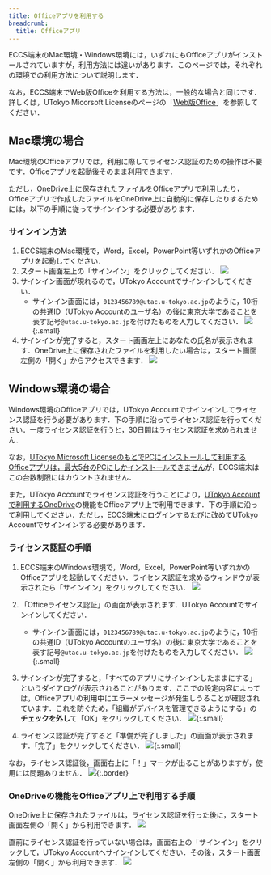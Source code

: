 ```yaml
---
title: Officeアプリを利用する
breadcrumb:
  title: Officeアプリ
---
```



<WwweccEol systemName="ECCS端末"/>

ECCS端末のMac環境・Windows環境には，いずれにもOfficeアプリがインストールされていますが，利用方法には違いがあります．このページでは，それぞれの環境での利用方法について説明します．

なお，ECCS端末でWeb版Officeを利用する方法は，一般的な場合と同じです．詳しくは，UTokyo Micorsoft Licenseのページの「[Web版Office](/microsoft/#office_web)」を参照してください．

## Mac環境の場合

Mac環境のOfficeアプリでは，利用に際してライセンス認証のための操作は不要です．Officeアプリを起動後そのまま利用できます．

ただし，OneDrive上に保存されたファイルをOfficeアプリで利用したり，Officeアプリで作成したファイルをOneDrive上に自動的に保存したりするためには，以下の手順に従ってサインインする必要があります．

### サインイン方法

1. ECCS端末のMac環境で，Word，Excel，PowerPoint等いずれかのOfficeアプリを起動してください．
2. スタート画面左上の「サインイン」をクリックしてください．
   ![](mac-start-signin.png)
3. サインイン画面が現れるので，UTokyo Accountでサインインしてください．
   - サインイン画面には，`0123456789@utac.u-tokyo.ac.jp`のように，10桁の共通ID（UTokyo Accountのユーザ名）の後に東京大学であることを表す記号`@utac.u-tokyo.ac.jp`を付けたものを入力してください．
   ![](mac-signin.png){:.small}
4. サインインが完了すると，スタート画面左上にあなたの氏名が表示されます．OneDrive上に保存されたファイルを利用したい場合は，スタート画面左側の「開く」からアクセスできます．
   ![](mac-onedrive.png)

## Windows環境の場合

Windows環境のOfficeアプリでは，UTokyo Accountでサインインしてライセンス認証を行う必要があります．下の手順に沿ってライセンス認証を行ってください．一度ライセンス認証を行うと，30日間はライセンス認証を求められません．

なお，[UTokyo Microsoft LicenseのもとでPCにインストールして利用するOfficeアプリは，最大5台のPCにしかインストールできません](/microsoft/install)が，ECCS端末はこの台数制限にはカウントされません．

また，UTokyo Accountでライセンス認証を行うことにより，[UTokyo Accountで利用するOneDrive](/microsoft/onedrive/)の機能をOfficeアプリ上で利用できます．下の手順に沿って利用してください．ただし，ECCS端末にログインするたびに改めてUTokyo Accountでサインインする必要があります．

### ライセンス認証の手順

1. ECCS端末のWindows環境で，Word，Excel，PowerPoint等いずれかのOfficeアプリを起動してください．ライセンス認証を求めるウィンドウが表示されたら「サインイン」をクリックしてください．
   ![](windows-signin.png)
2. 「Officeライセンス認証」の画面が表示されます．UTokyo Accountでサインインしてください．
   - サインイン画面には，`0123456789@utac.u-tokyo.ac.jp`のように，10桁の共通ID（UTokyo Accountのユーザ名）の後に東京大学であることを表す記号`@utac.u-tokyo.ac.jp`を付けたものを入力してください．
   ![](windows-licensing.png){:.small}

3. サインインが完了すると，「すべてのアプリにサインインしたままにする」というダイアログが表示されることがあります．ここでの設定内容によっては，Officeアプリの利用中にエラーメッセージが発生しうることが確認されています．これを防ぐため，「組織がデバイスを管理できるようにする」の**チェックを外し**て「OK」をクリックしてください．
   ![](windows-stay-signed-in.png){:.small}
4. ライセンス認証が完了すると「準備が完了しました」の画面が表示されます．「完了」をクリックしてください．
   ![](windows-ready.png){:.small}

なお，ライセンス認証後，画面右上に「！」マークが出ることがありますが，使用には問題ありません．
![](windows-warning.png){:.border}

### OneDriveの機能をOfficeアプリ上で利用する手順

OneDrive上に保存されたファイルは，ライセンス認証を行った後に，スタート画面左側の「開く」から利用できます．
![](windows-onedrive.png)

直前にライセンス認証を行っていない場合は，画面右上の「サインイン」をクリックして，UTokyo Accountへサインインしてください．その後，スタート画面左側の「開く」から利用できます．
![](windows-start-signin.png)
